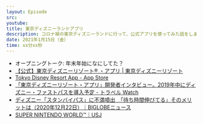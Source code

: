```yaml
---
layout: Episode
src: 
youtube: 
title: 東京ディズニーランドアプリ
description: コロナ禍の東京ディズニーランドに行って、公式アプリを使ってみた話をしました。
date: 2021年1月15日（金）
time: xx分xx秒
---
```


- オープニングトーク: 年末年始になにしてた？
- [【公式】東京ディズニーリゾート® ・アプリ | 東京ディズニーリゾート](https://www.tokyodisneyresort.jp/topics/tdrapp.html)
- [Tokyo Disney Resort App - App Store](https://apps.apple.com/jp/app/tokyo-disney-resort-app/id1313147771)
- [「東京ディズニーリゾート・アプリ」開発者インタビュー。2019年中にディズニー・ファストパスを導入予定 - トラベル Watch](https://travel.watch.impress.co.jp/docs/news/1137888.html)
- [ディズニー「スタンバイパス」に不満噴出　「待ち時間伸びてる」そのメリットは（2020年12月22日）｜BIGLOBEニュース](https://news.biglobe.ne.jp/entertainment/1222/jc_201222_7817350607.html)
- [SUPER NINTENDO WORLD™｜USJ](https://super-nintendo-world.usj.co.jp/ja/jp/home)
